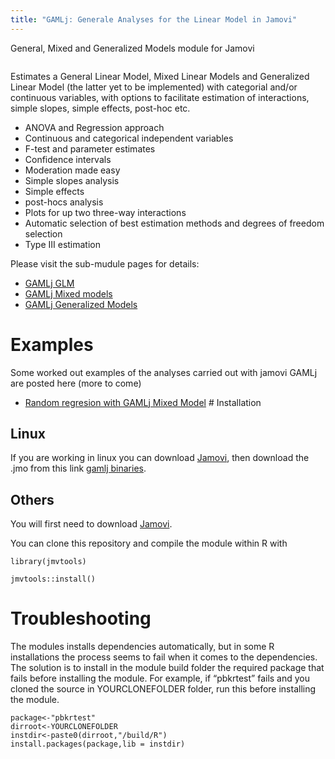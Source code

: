 ```yaml
---
title: "GAMLj: Generale Analyses for the Linear Model in Jamovi"
---
```

  

General, Mixed and Generalized Models module for Jamovi

<img src="docs/i1.png" class="img-responsive" alt="">


Estimates a General Linear Model, Mixed Linear Models and Generalized Linear Model (the latter yet to be implemented) with categorial and/or continuous variables, with options to facilitate estimation of interactions, simple slopes, simple effects, post-hoc etc.

* ANOVA and Regression approach
* Continuous and categorical independent variables
* F-test and parameter estimates
* Confidence intervals
* Moderation made easy
* Simple slopes analysis
* Simple effects
* post-hocs analysis
* Plots for up two three-way interactions
* Automatic selection of best estimation methods and degrees of freedom selection
* Type III estimation

Please visit the sub-mudule pages for details:

* [GAMLj GLM](glm.html)
* [GAMLj Mixed models](mixed.html)
* [GAMLj Generalized Models](gzlm.html)

# Examples

Some worked out examples of the analyses carried out with jamovi GAMLj are posted here (more to come)

* [Random regresion with GAMLj Mixed Model](mixed_example1.html)
# Installation

## Linux

If you are working in linux you can download [Jamovi](https://www.jamovi.org/download.html), then download the .jmo from this link [gamlj binaries](https://github.com/mcfanda/binaries/blob/master/gamlj_linux.jmo).


## Others

You will first need to download [Jamovi](https://www.jamovi.org/download.html). 


You can clone this repository and compile the module within R with 

```
library(jmvtools)

jmvtools::install()

```

# Troubleshooting

The modules installs dependencies automatically, but in some R installations the process seems to fail when it comes to the dependencies. The solution is to install in the module build folder the required package that fails before installing the module. For example, if "pbkrtest" fails and you cloned the source in YOURCLONEFOLDER folder, run this before installing the module.


```
package<-"pbkrtest"
dirroot<-YOURCLONEFOLDER
instdir<-paste0(dirroot,"/build/R")
install.packages(package,lib = instdir)


```


